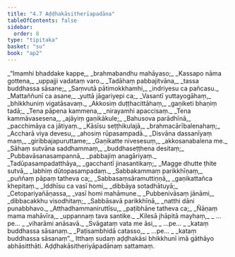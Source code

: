 ```yaml
---
title: "4.7 Aḍḍhakāsitherīapadāna"
tableOfContents: false
sidebar:
  order: 8
type: "tipitaka"
basket: "su"
book: "ap2"
---
```



<DynamicBreadcrumb />

<Division number="168" book="ap2" bookNo="20" page="126">

<Paragraph number="1384" type="verses" book="ap2">
_“Imamhi bhaddake kappe,_  
_brahmabandhu mahāyaso;_  
_Kassapo nāma gottena,_  
_uppajji vadataṃ varo._  

</Paragraph>

</Division>
<Division number="169" book="ap2" bookNo="20" page="126">

<Paragraph number="1385" type="verses" book="ap2">
_Tadāhaṃ pabbajitvāna,_  
_tassa buddhassa sāsane;_  
_Saṃvutā pātimokkhamhi,_  
_indriyesu ca pañcasu._  

</Paragraph>

</Division>
<Division number="170" book="ap2" bookNo="20" page="156">

<Paragraph number="1386" type="verses" book="ap2">
_Mattaññunī ca asane,_  
_yuttā jāgariyepi ca;_  
_Vasantī yuttayogāhaṃ,_  
_bhikkhuniṃ vigatāsavaṃ._  

</Paragraph>

</Division>
<Division number="171" book="ap2" bookNo="20" page="157">

<Paragraph number="1387" type="verses" book="ap2">
_Akkosiṃ duṭṭhacittāhaṃ,_  
_gaṇiketi bhaṇiṃ tadā;_  
_Tena pāpena kammena,_  
_nirayamhi apaccisaṃ._  

</Paragraph>

</Division>
<Division number="172" book="ap2" bookNo="20" page="157">

<Paragraph number="1388" type="verses" book="ap2">
_Tena kammāvasesena,_  
_ajāyiṃ gaṇikākule;_  
_Bahusova parādhīnā,_  
_pacchimāya ca jātiyaṃ._  

</Paragraph>

</Division>
<Division number="173" book="ap2" bookNo="20" page="157">

<Paragraph number="1389" type="verses" book="ap2">
_Kāsīsu seṭṭhikulajā,_  
_brahmacārībalenahaṃ;_  
_Accharā viya devesu,_  
_ahosiṃ rūpasampadā._  

</Paragraph>

</Division>
<Division number="174" book="ap2" bookNo="20" page="157">

<Paragraph number="1390" type="verses" book="ap2">
_Disvāna dassanīyaṃ maṃ,_  
_giribbajapuruttame;_  
_Gaṇikatte nivesesuṃ,_  
_akkosanabalena me._  

</Paragraph>

</Division>
<Division number="175" book="ap2" bookNo="20" page="157">

<Paragraph number="1391" type="verses" book="ap2">
_Sāhaṃ sutvāna saddhammaṃ,_  
_buddhaseṭṭhena desitaṃ;_  
_Pubbavāsanasampannā,_  
_pabbajiṃ anagāriyaṃ._  

</Paragraph>

</Division>
<Division number="176" book="ap2" bookNo="20" page="157">

<Paragraph number="1392" type="verses" book="ap2">
_Tadūpasampadatthāya,_  
_gacchantī jinasantikaṃ;_  
_Magge dhutte ṭhite sutvā,_  
_labhiṃ dūtopasampadaṃ._  

</Paragraph>

</Division>
<Division number="177" book="ap2" bookNo="20" page="157">

<Paragraph number="1393" type="verses" book="ap2">
_Sabbakammaṃ parikkhīṇaṃ,_  
_puññaṃ pāpaṃ tatheva ca;_  
_Sabbasaṃsāramuttiṇṇā,_  
_gaṇikattañca khepitaṃ._  

</Paragraph>

</Division>
<Division number="178" book="ap2" bookNo="20" page="157">

<Paragraph number="1394" type="verses" book="ap2">
_Iddhīsu ca vasī homi,_  
_dibbāya sotadhātuyā;_  
_Cetopariyañāṇassa,_  
_vasī homi mahāmune._  

</Paragraph>

</Division>
<Division number="179" book="ap2" bookNo="20" page="157">

<Paragraph number="1395" type="verses" book="ap2">
_Pubbenivāsaṃ jānāmi,_  
_dibbacakkhu visodhitaṃ;_  
_Sabbāsavā parikkhīṇā,_  
_natthi dāni punabbhavo._  

</Paragraph>

</Division>
<Division number="180" book="ap2" bookNo="20" page="157">

<Paragraph number="1396" type="verses" book="ap2">
_Atthadhammaniruttīsu,_  
_paṭibhāne tatheva ca;_  
_Ñāṇaṃ mama mahāvīra,_  
_uppannaṃ tava santike._  

</Paragraph>

</Division>
<Division number="181" book="ap2" bookNo="20" page="157">

<Paragraph number="1397" type="verses" book="ap2">
_Kilesā jhāpitā mayhaṃ,_  
_ …pe… _  
_viharāmi anāsavā._  

</Paragraph>

</Division>
<Division number="182" book="ap2" bookNo="20" page="157">

<Paragraph number="1398" type="verses" book="ap2">
_Svāgataṃ vata me āsi,_  
_ …pe… _  
_kataṃ buddhassa sāsanaṃ._  

</Paragraph>

</Division>
<Division number="183" book="ap2" bookNo="20" page="157">

<Paragraph number="1399" type="verses" book="ap2">
_Paṭisambhidā catasso,_  
_ …pe… _  
_kataṃ buddhassa sāsanaṃ”._  

</Paragraph>

<Paragraph number="1400" book="ap2">
Itthaṃ sudaṃ aḍḍhakāsi bhikkhunī imā gāthāyo abhāsitthāti.

</Paragraph>
</Division>

<Paragraph number="1401" type="center" book="ap2">
Aḍḍhakāsitheriyāpadānaṃ sattamaṃ.
</Paragraph>